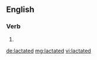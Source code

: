 ==English==

===Verb===
{{head|en|verb form}}

# {{en-past of|lactate}}

[[de:lactated]]
[[mg:lactated]]
[[vi:lactated]]